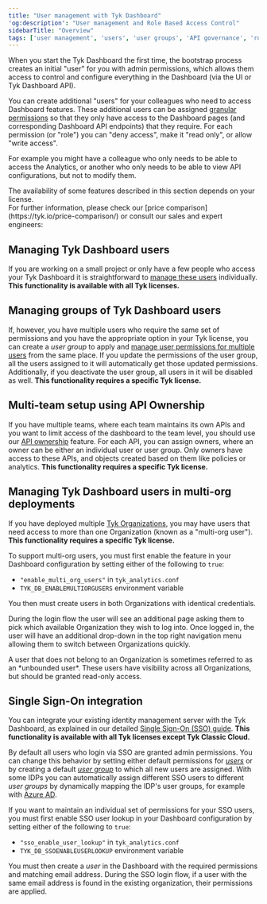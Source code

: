 ```yaml
---
title: "User management with Tyk Dashboard"
'og:description': "User management and Role Based Access Control"
sidebarTitle: "Overview"
tags: ['user management', 'users', 'user groups', 'API governance', 'role base access control', 'RBAC', 'Tyk Dashboard']
---
```



When you start the Tyk Dashboard the first time, the bootstrap process creates an initial "user" for you with admin permissions, which allows them access to control and configure everything in the Dashboard (via the UI or Tyk Dashboard API).

You can create additional "users" for your colleagues who need to access Dashboard features. These additional users can be assigned [granular permissions](/5.6/basic-config-and-security/security/dashboard/user-roles) so that they only have access to the Dashboard pages (and corresponding Dashboard API endpoints) that they require. For each permission (or "role") you can "deny access", make it "read only", or allow "write access".

For example you might have a colleague who only needs to be able to access the Analytics, or another who only needs to be able to view API configurations, but not to modify them.


<Note>
The availability of some features described in this section depends on your license.
<br />
For further information, please check our [price comparison](https://tyk.io/price-comparison/) or consult our sales and expert engineers:
<ButtonLeft href="https://tyk.io/contact/" color="green" content="Contact us" />
</Note>
 

## Managing Tyk Dashboard users
If you are working on a small project or only have a few people who access your Tyk Dashboard it is straightforward to [manage these users](/5.6/basic-config-and-security/security/dashboard/create-users) individually. **This functionality is available with all Tyk licenses.**

## Managing groups of Tyk Dashboard users
If, however, you have multiple users who require the same set of permissions and you have the appropriate option in your Tyk license, you can create a *user group* to apply and [manage user permissions for multiple users](/5.6/basic-config-and-security/security/dashboard/create-user-groups) from the same place. If you update the permissions of the user group, all the users assigned to it will automatically get those updated permissions. Additionally, if you deactivate the user group, all users in it will be disabled as well. **This functionality requires a specific Tyk license.**

## Multi-team setup using API Ownership
If you have multiple teams, where each team maintains its own APIs and you want to limit access of the dashboard to the team level, you should use our [API ownership](/5.6/product-stack/tyk-dashboard/advanced-configurations/user-management/api-ownership) feature. For each API, you can assign owners, where an owner can be either an individual user or user group. Only owners have access to these APIs, and objects created based on them like policies or analytics. **This functionality requires a specific Tyk license.**

## Managing Tyk Dashboard users in multi-org deployments
If you have deployed multiple [Tyk Organizations](/5.6/basic-config-and-security/security/dashboard/organisations), you may have users that need access to more than one Organization (known as a "multi-org user"). **This functionality requires a specific Tyk license.**

To support multi-org users, you must first enable the feature in your Dashboard configuration by setting either of the following to `true`:
 - `"enable_multi_org_users"` in `tyk_analytics.conf`
 - `TYK_DB_ENABLEMULTIORGUSERS` environment variable

You then must create users in both Organizations with identical credentials.

During the login flow the user will see an additional page asking them to pick which available Organization they wish to log into. Once logged in, the user will have an additional drop-down in the top right navigation menu allowing them to switch between Organizations quickly. 


<Note>
A user that does not belong to an Organization is sometimes referred to as an *unbounded user*. These users have visibility across all Organizations, but should be granted read-only access.
</Note>


## Single Sign-On integration
You can integrate your existing identity management server with the Tyk Dashboard, as explained in our detailed [Single Sign-On (SSO) guide](/5.6/advanced-configuration/integrate/sso). **This functionality is available with all Tyk licenses except Tyk Classic Cloud.**

By default all users who login via SSO are granted admin permissions. You can change this behavior by setting either default permissions for *[users](/5.6/basic-config-and-security/security/dashboard/create-users)* or by creating a default *[user group](/5.6/basic-config-and-security/security/dashboard/create-user-groups)* to which all new users are assigned. With some IDPs you can automatically assign different SSO users to different *user groups* by dynamically mapping the IDP's user groups, for example with [Azure AD](/5.6/tyk-stack/tyk-manager/sso/dashboard-login-azure-sso#user-group-mapping).

If you want to maintain an individual set of permissions for your SSO users, you must first enable SSO user lookup in your Dashboard configuration by setting either of the following to `true`:
 - `"sso_enable_user_lookup"` in `tyk_analytics.conf`
 - `TYK_DB_SSOENABLEUSERLOOKUP` environment variable 

You must then create a *user* in the Dashboard with the required permissions and matching email address. During the SSO login flow, if a user with the same email address is found in the existing organization, their permissions are applied. 


